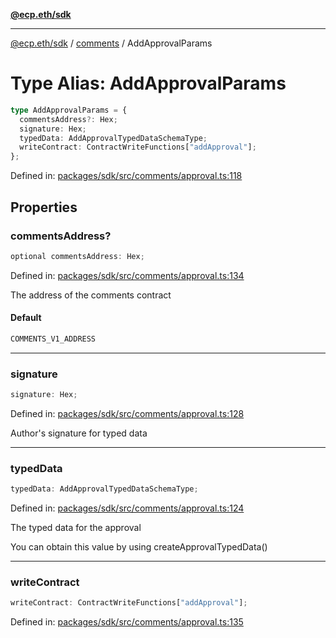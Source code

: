 [**@ecp.eth/sdk**](../../index.mdx)

***

[@ecp.eth/sdk](/sdk-reference/index.mdx) / [comments](/sdk-reference/comments/index.mdx) / AddApprovalParams

# Type Alias: AddApprovalParams

```ts
type AddApprovalParams = {
  commentsAddress?: Hex;
  signature: Hex;
  typedData: AddApprovalTypedDataSchemaType;
  writeContract: ContractWriteFunctions["addApproval"];
};
```

Defined in: [packages/sdk/src/comments/approval.ts:118](https://github.com/ecp-eth/comments-monorepo/blob/main/packages/sdk/src/comments/approval.ts#L118)

## Properties

### commentsAddress?

```ts
optional commentsAddress: Hex;
```

Defined in: [packages/sdk/src/comments/approval.ts:134](https://github.com/ecp-eth/comments-monorepo/blob/main/packages/sdk/src/comments/approval.ts#L134)

The address of the comments contract

#### Default

```ts
COMMENTS_V1_ADDRESS
```

***

### signature

```ts
signature: Hex;
```

Defined in: [packages/sdk/src/comments/approval.ts:128](https://github.com/ecp-eth/comments-monorepo/blob/main/packages/sdk/src/comments/approval.ts#L128)

Author's signature for typed data

***

### typedData

```ts
typedData: AddApprovalTypedDataSchemaType;
```

Defined in: [packages/sdk/src/comments/approval.ts:124](https://github.com/ecp-eth/comments-monorepo/blob/main/packages/sdk/src/comments/approval.ts#L124)

The typed data for the approval

You can obtain this value by using createApprovalTypedData()

***

### writeContract

```ts
writeContract: ContractWriteFunctions["addApproval"];
```

Defined in: [packages/sdk/src/comments/approval.ts:135](https://github.com/ecp-eth/comments-monorepo/blob/main/packages/sdk/src/comments/approval.ts#L135)
